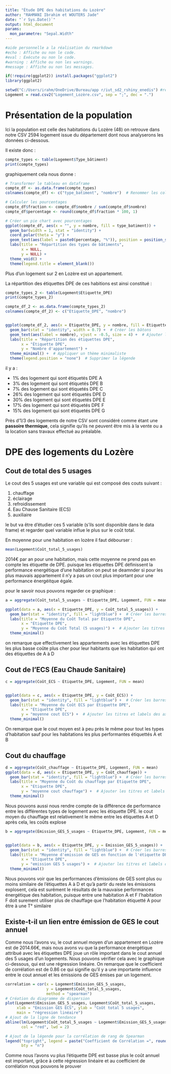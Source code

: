 ```yaml
---
title: "Étude DPE des habitations du Lozère"
author: "RAHMANI Ibrahim et WOUTERS Jade"
date: "`r Sys.Date()`"
output: html_document
params:
  mon_parametre: "Sepal.Width"
---
```


```r

#aide personnelle a la réalisation du rmarkdown    
#echo : Affiche ou non le code.
#eval : Exécute ou non le code.
#warning : Affiche ou non les warnings.
#message : Affiche ou non les messages.

if(!require(ggplot2)) install.packages("ggplot2")
library(ggplot2) 


```

```r
setwd("C:/Users/irahm/OneDrive/Bureau/app r/iut_sd2_rshiny_enedis") #redirection vers le dossier qui contient le fichier logement lozère
Logement = read.csv2("Logement_Lozère.csv", sep = ";", dec = ".")
```



# Présentation de la population

Ici la population est celle des habitations du Lozère (48) on retrouve dans notre CSV 2594 logement issue du département dont nous analyserons les données ci-dessous.

Il existe donc :

```r
compte_types <- table(Logement$Type_bâtiment)
print(compte_types)

```
graphiquement cela nous donne :

```r
# Transformer le tableau en dataframe
compte_df <- as.data.frame(compte_types)
colnames(compte_df) <- c("type_batiment", "nombre")  # Renommer les colonnes

# Calculer les pourcentages
compte_df$fraction <- compte_df$nombre / sum(compte_df$nombre)
compte_df$percentage <- round(compte_df$fraction * 100, 1)

# Créer un pie chart avec pourcentages
ggplot(compte_df, aes(x = "", y = nombre, fill = type_batiment)) +
  geom_bar(width = 1, stat = "identity") +
  coord_polar(theta = "y") +
  geom_text(aes(label = paste0(percentage, "%")), position = position_stack(vjust = 0.5)) +
  labs(title = "Répartition des types de bâtiments",
       x = NULL,
       y = NULL) +
  theme_void() +
  theme(legend.title = element_blank())
```

Plus d'un logement sur 2 en Lozère est un appartement.

La répartition des étiquettes DPE de ces habitions est ainsi constitué :
```r
compte_types_2 <- table(Logement$Etiquette_DPE)
print(compte_types_2)
```
```r
compte_df_2 <- as.data.frame(compte_types_2)
colnames(compte_df_2) <- c("Etiquette_DPE", "nombre")


ggplot(compte_df_2, aes(x = Etiquette_DPE, y = nombre, fill = Etiquette_DPE)) +
  geom_bar(stat = "identity", width = 0.7) +  # Créer les bâtons
  geom_text(aes(label = nombre), vjust = -0.5, size = 4) +  # Ajouter les nombres au-dessus des barres
  labs(title = "Répartition des étiquettes DPE",
       x = "Étiquette DPE",
       y = "Nombre d'appartement") +
  theme_minimal() +  # Appliquer un thème minimaliste
  theme(legend.position = "none")  # Supprimer la légende

```

il y a :

- 1% des logement qui sont étiquetés DPE A
- 3% des logement qui sont étiquetés DPE B
- 7% des logement qui sont étiquetés DPE C
- 26% des logement qui sont étiquetés DPE D
- 30% des logement qui sont étiquetés DPE E
- 17% des logement qui sont étiquetés DPE F
- 15% des logement qui sont étiquetés DPE G

Près d'1/3 des logements de notre CSV sont considéré comme étant une **passoire thermique**, cela signifie qu'ils ne peuvent être mis à la vente ou a la location sans travaux effectué au préalable.

# DPE des logements du Lozère
## Cout de total des 5 usages

Le cout des 5 usages est une variable qui est composé des couts suivant :

1. chauffage
2. éclairage
3. refroidissement
4. Eau Chause Sanitaire (ECS)
5. auxiliaire

le but va être d'étudier ces 5 variable (s'ils sont disponible dans le data frame) et regarder quel variable influe le plus sur le coût total.

En moyenne pour une habitation en lozère il faut débourser :
```r
mean(Logement$Coût_total_5_usages)
```
2014€ par an pour une habitation, mais cette moyenne ne prend pas en compte les étiquette de DPE. puisque les étiquettes DPE définissent la performance energétique d'une habitation on peut se deamnder si pour les plus mauvais appartement il n'y a pas un cout plus important pour une performance énergéitque égale.

pour le savoir nous pouvons regarder ce graphique :
```r
a = aggregate(Coût_total_5_usages ~ Etiquette_DPE, Logement, FUN = mean)
```
```r
ggplot(data = a, aes(x = Etiquette_DPE, y = Coût_total_5_usages)) +
  geom_bar(stat = "identity", fill = "lightblue") +  # Créer les barres avec les moyennes
  labs(title = "Moyenne du Coût Total par Etiquette DPE",
       x = "Etiquette DPE",
       y = "Moyenne du Coût Total (5 usages)") +  # Ajouter les titres et labels des axes
  theme_minimal()

```

on remarque que effectivement les appartements avec les étiquettes DPE les plus basse coûte plus cher pour leur habitants que les habitation qui ont des étiquettes de A à D

## Cout de l'ECS (Eau Chaude Sanitaire)
```r
c = aggregate(Coût_ECS ~ Etiquette_DPE, Logement, FUN = mean)


ggplot(data = c, aes(x = Etiquette_DPE, y = Coût_ECS)) +
  geom_bar(stat = "identity", fill = "lightblue") +  # Créer les barres avec les moyennes
  labs(title = "Moyenne du Coût ECS par Etiquette DPE",
       x = "Etiquette DPE",
       y = "moyenne cout ECS") +  # Ajouter les titres et labels des axes
  theme_minimal()
```

On remarque que le cout moyen est à peu près le même pour tout les types d'habitation sauf pour les habitations les plus performantes étiquettés A et B 

## Cout du chauffage
```r
d = aggregate(Coût_chauffage ~ Etiquette_DPE, Logement, FUN = mean)
ggplot(data = d, aes(x = Etiquette_DPE, y = Coût_chauffage)) +
  geom_bar(stat = "identity", fill = "lightblue") +  # Créer les barres avec les moyennes
  labs(title = "Moyenne du Coût du chauffage par Etiquette DPE",
       x = "Etiquette DPE",
       y = "moyenne cout chauffage") +  # Ajouter les titres et labels des axes
  theme_minimal()
```

Nous pouvons aussi nous rendre compte de la différence de performance entre les différentes types de logement avec les étiquette DPE. le cout moyen du chauffage est relativement le même entre les étiquettes A et D après cela, les coûts explose

```r
b = aggregate(Emission_GES_5_usages ~ Etiquette_DPE, Logement, FUN = mean)


ggplot(data = b, aes(x = Etiquette_DPE, y = Emission_GES_5_usages)) +
  geom_bar(stat = "identity", fill = "lightblue") +  # Créer les barres avec les moyennes
  labs(title = "Moyenne d'emission de GES en fonction de l'étiquette DPE",
       x = "Etiquette DPE",
       y = "emission GES 5 usages") +  # Ajouter les titres et labels des axes
  theme_minimal()
```

Nous pouvons voir que les performances d'émissions de GES sont plus ou moins similaire de l'étiquettes A à D et qu'à partir du reste les émissions explosent, cela est surêment le résultats de la mauvaise performances énergétique des habitation, puisque entre une habitation A et F l'habitation F doit surement utiliser plus de chauffage que l'habitation étiquetté A pour être à une T° similaire

## Existe-t-il un lien entre émission de GES le cout annuel

Comme nous l'avons vu, le cout annuel moyen d'un appartement en Lozère est de 2014.66€, mais nous avons vu que la performance énergétique attribué avec les étiquettes DPE joue un rôle important dans le cout annuel des 5 usages d'un logements.
Nous pouvons vérifier cela avec le graphique ci-dessous, qui est une régression linéaire.
On remarque que le coefficient de corrélation est de 0.86 ce qui signifie qu'il y a une importante influence entre le cout annuel et les émissions de GES émises par un logement.


```r
correlation = cor(x = Logement$Emission_GES_5_usages,
                  y = Logement$Coût_total_5_usages,
                  method = "spearman")
# Création du diagramme de dispersion
plot(Logement$Emission_GES_5_usages, Logement$Coût_total_5_usages,
     xlab = "Emission GES ECS", ylab = "Coût total 5 usages",
     main = "régression linéaire")
# Ajout de la ligne de tendance
abline(lm(Logement$Coût_total_5_usages ~ Logement$Emission_GES_5_usages),
       col = "red", lwd = 2)

# Ajout de la légende pour la corrélation de rang de Spearman
legend("topright", legend = paste("Coefficient de Corrélation =", round(correlation, 3)),
       bty = "n")

```

Comme nous l'avons vu plus l'étiquette DPE est basse plus le coût annuel est important, grâce à cette régression linéaire et au coefficient de corrélation nous pouvons le prouver